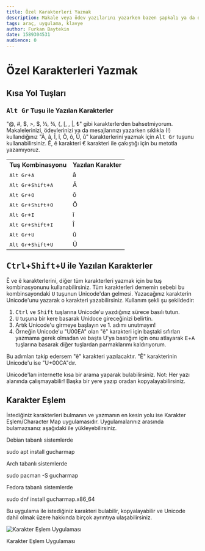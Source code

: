 ```yaml
---
title: Özel Karakterleri Yazmak
description: Makale veya ödev yazılarını yazarken bazen şapkalı ya da daha farklı karakterleri yazmak gerekebiliyor. İşte nasıl yazacağınız!
tags: araç, uygulama, klavye
author: Furkan Baytekin
date: 1589304531
audience: 0
---
```



# Özel Karakterleri Yazmak

## Kısa Yol Tuşları

### <kbd>Alt Gr</kbd> Tuşu ile Yazılan Karakterler

&quot;@, #, $, &gt;, $, &frac12;, &frac34;, &#123;, &#91;, \, |, ₺&quot; gibi karakterlerden bahsetmiyorum. Makalelerinizi, &ouml;devlerinizi ya da mesajlarınızı yazarken sıklıkla (!) kullandığınız &quot;&Acirc;, &acirc;, &Icirc;, &icirc;, &Ocirc;, &ocirc;, &Ucirc;, &ucirc;&quot; karakterlerini yazmak için <kbd>Alt Gr</kbd> tuşunu kullanabilirsiniz. &Ecirc;, &ecirc; karakteri &euro; karakteri ile çakıştığı için bu metotla yazamıyoruz.

<table>
	<tbody>
		<tr>
			<th>Tuş Kombinasyonu</th>
			<th>Yazılan Karakter</th>
		</tr>
		<tr>
			<td><kbd>Alt Gr</kbd>+<kbd>A</kbd></td>
			<td>&acirc;</td>
		</tr>
		<tr>
			<td><kbd>Alt Gr</kbd>+<kbd>Shift</kbd>+<kbd>A</kbd></td>
			<td>&Acirc;</td>
		</tr>
		<tr>
			<td><kbd>Alt Gr</kbd>+<kbd>O</kbd></td>
			<td>&ocirc;</td>
		</tr>
		<tr>
			<td><kbd>Alt Gr</kbd>+<kbd>Shift</kbd>+<kbd>O</kbd></td>
			<td>&Ocirc;</td>
		</tr>
		<tr>
			<td><kbd>Alt Gr</kbd>+<kbd>I</kbd></td>
			<td>&icirc;</td>
		</tr>
		<tr>
			<td><kbd>Alt Gr</kbd>+<kbd>Shift</kbd>+<kbd>I</kbd></td>
			<td>&Icirc;</td>
		</tr>
		<tr>
			<td><kbd>Alt Gr</kbd>+<kbd>U</kbd></td>
			<td>&ucirc;</td>
		</tr>
		<tr>
			<td><kbd>Alt Gr</kbd>+<kbd>Shift</kbd>+<kbd>U</kbd></td>
			<td>&Ucirc;</td>
		</tr>
	</tbody>
</table>

## <kbd>Ctrl</kbd>+<kbd>Shift</kbd>+<kbd>U</kbd> ile Yazılan Karakterler

&Ecirc; ve &ecirc; karakterlerini, diğer t&uuml;m karakterleri yazmak için bu tuş kombinasyonunu kullanabilirsiniz. T&uuml;m karakterleri dememin sebebi bu kombinsayondaki <kbd>U</kbd> tuşunun Unicode'dan gelmesi. Yazacağınız karakterin Unicode'unu yazarak o karakteri yazabilirsiniz. Kullanım şekli şu şekildedir:

1. <kbd>Ctrl</kbd> ve <kbd>Shift</kbd> tuşlarına Unicode'u yazdığınız s&uuml;rece basılı tutun.
2. <kbd>U</kbd> tuşuna bir kere basarak Unidoce gireceğinizi belirtin.
3. Artık Unicode'u girmeye başlayın ve 1. adımı unutmayın!
4. &Ouml;rneğin Unicode'u &quot;U00EA&quot; olan &quot;&ecirc;&quot; karakteri için baştaki sıfırları yazmama gerek olmadan ve başta U'ya bastığım için onu atlayarak <kbd>E</kbd>+<kbd>A</kbd> tuşlarına basarak diğer tuşlardan parmaklarımı kaldırıyorum.

Bu adımları takip edersem &quot;&ecirc;&quot; karakteri yazılacaktır. &quot;&Ecirc;&quot; karakterinin Unicode'u ise &quot;U+00CA&quot;dır.

Unicode'ları internette kısa bir arama yaparak bulabilirsiniz. Not: Her yazı alanında çalışmayabilir! Başka bir yere yazıp oradan kopyalayabilirsiniz.

## Karakter Eşlem

İstediğiniz karakterleri bulmanın ve yazmanın en kesin yolu ise Karakter Eşlem/Character Map uygulamasıdır. Uygulamalarınız arasında bulamazsanız aşağıdaki ile yükleyebilirsiniz.

Debian tabanlı sistemlerde

<Window>
  <Terminal>sudo apt install gucharmap</Terminal>
</Window>

Arch tabanlı sistemlerde

<Window>
  <Terminal>sudo pacman -S gucharmap</Terminal>
</Window>

Fedora tabanlı sistemlerde

<Window>
  <Terminal>sudo dnf install gucharmap.x86_64</Terminal>
</Window>

Bu uygulama ile istediğiniz karakteri bulabilir, kopyalayabilir ve Unicode dahil olmak &uuml;zere hakkında birçok ayrıntıya ulaşabilirsiniz.

<img alt="Karakter Eşlem Uygulaması" src="/uploads/blogs/ozel_karakterleri_yazmak/charactermap.png" />

Karakter Eşlem Uygulaması